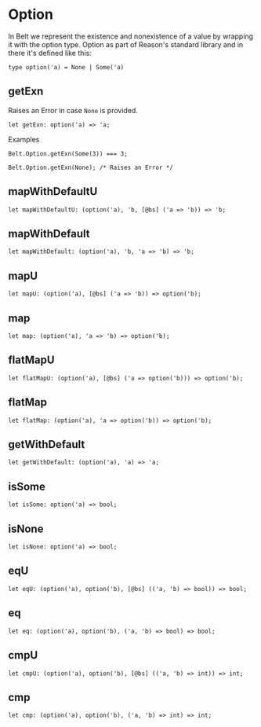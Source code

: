 
# Option

In Belt we represent the existence and nonexistence of a value by wrapping it with the option type. Option as part of Reason's standard library and in there it's defined like this:

```
type option('a) = None | Some('a)
```

## getExn

Raises an Error in case `None` is provided.

```
let getExn: option('a) => 'a;
```

Examples

```
Belt.Option.getExn(Some(3)) === 3;

Belt.Option.getExn(None); /* Raises an Error */
```

## mapWithDefaultU

```
let mapWithDefaultU: (option('a), 'b, [@bs] ('a => 'b)) => 'b;
```

## mapWithDefault

```
let mapWithDefault: (option('a), 'b, 'a => 'b) => 'b;
```

## mapU

```
let mapU: (option('a), [@bs] ('a => 'b)) => option('b);
```

## map

```
let map: (option('a), 'a => 'b) => option('b);
```

## flatMapU

```
let flatMapU: (option('a), [@bs] ('a => option('b))) => option('b);
```

## flatMap

```
let flatMap: (option('a), 'a => option('b)) => option('b);
```

## getWithDefault

```
let getWithDefault: (option('a), 'a) => 'a;
```

## isSome

```
let isSome: option('a) => bool;
```

## isNone

```
let isNone: option('a) => bool;
```

## eqU

```
let eqU: (option('a), option('b), [@bs] (('a, 'b) => bool)) => bool;
```

## eq

```
let eq: (option('a), option('b), ('a, 'b) => bool) => bool;
```

## cmpU

```
let cmpU: (option('a), option('b), [@bs] (('a, 'b) => int)) => int;
```

## cmp

```
let cmp: (option('a), option('b), ('a, 'b) => int) => int;
```
